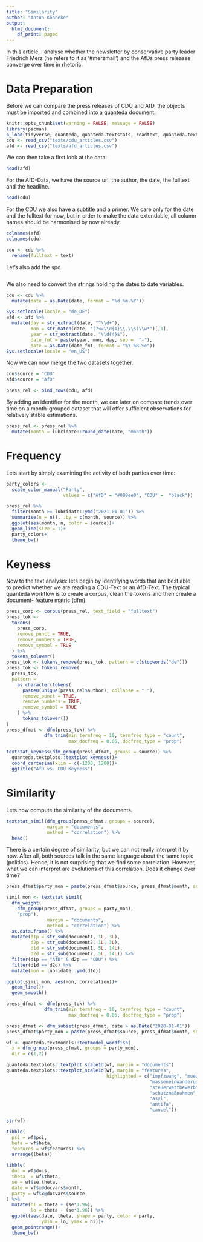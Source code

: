 ```yaml
---
title: "Similarity"
author: "Anton Könneke"
output:
  html_document:
    df_print: paged
---
```


In this article, I analyse whether the newsletter by conservative party leader 
Friedrich Merz (he refers to it as '#merzmail') and the AfDs press releases converge 
over time in rhetoric.

# Data Preparation
Before we can compare the press releases of CDU and AfD, the objects must be 
imported and combined into a quanteda document.

```r
knitr::opts_chunk$set(warning = FALSE, message = FALSE)
library(pacman)
p_load(tidyverse, quanteda, quanteda.textstats, readtext, quanteda.textmodels)
cdu <- read_csv("texts/cdu_articles.csv")
afd <- read_csv("texts/afd_articles.csv")
```

We can then take a first look at the data:
```r
head(afd)
```
For the AfD-Data, we have the source url, the author, the date, the fulltext and 
the headline.

```r
head(cdu)
```
For the CDU we also have a subtitle and a primer. We care only for the date and the fulltext for now, 
but in order to make the data extendable, all column names should be harmonised by now already.


```r
colnames(afd)
colnames(cdu)

cdu <- cdu %>% 
  rename(fulltext = text)
```

Let's also add the spd.
```r

```


We also need to convert the strings holding the dates to date variables.
```r
cdu <- cdu %>% 
  mutate(date = as.Date(date, format = "%d.%m.%Y"))

Sys.setlocale(locale = "de_DE")
afd <- afd %>% 
  mutate(day = str_extract(date, "^\\d+"),
         mon = str_match(date, "(?<=\\d{1}\\.\\s)\\w*")[,1],
         year = str_extract(date, "\\d{4}$"),
         date_fmt = paste(year, mon, day, sep =  "-"),
         date = as.Date(date_fmt, format = "%Y-%B-%e")) 
Sys.setlocale(locale = "en_US")
```


Now we can now merge the two datasets together.
```r
cdu$source = "CDU"
afd$source = "AfD"

press_rel <- bind_rows(cdu, afd)
```

By adding an identifier for the month, we can later on compare trends over time 
on a month-grouped dataset that will offer sufficient observations for relatively 
stable estimations.

```r
press_rel <- press_rel %>% 
  mutate(month = lubridate::round_date(date, "month"))
```

# Frequency
Lets start by simply examining the activity of both parties over time:
```r
party_colors <- 
  scale_color_manual("Party",
                     values = c("AfD" = "#009ee0", "CDU" =  "black"))

press_rel %>% 
  filter(month >= lubridate::ymd("2021-01-01")) %>% 
  summarise(n = n(), .by = c(month, source)) %>% 
  ggplot(aes(month, n, color = source))+
  geom_line(size = 1)+
  party_colors+
  theme_bw()
```

# Keyness
Now to the text analysis: lets begin by identifying words that are best able to
predict whether we are reading a CDU-Text or an AfD-Text. The typical quanteda
workflow is to create a corpus, clean the tokens and then create a document-
feature matric (dfm).

```r
press_corp <- corpus(press_rel, text_field = "fulltext")
press_tok <-
  tokens(
    press_corp,
    remove_punct = TRUE,
    remove_numbers = TRUE,
    remove_symbol = TRUE
  ) %>% 
  tokens_tolower()
press_tok <- tokens_remove(press_tok, pattern = c(stopwords("de")))
press_tok <- tokens_remove(
  press_tok,
  pattern =
    as.character(tokens(
      paste0(unique(press_rel$author), collapse = " "),
      remove_punct = TRUE,
      remove_numbers = TRUE,
      remove_symbol = TRUE
    ) %>% 
      tokens_tolower())
)
press_dfmat <- dfm(press_tok) %>% 
              dfm_trim(min_termfreq = 10, termfreq_type = "count",
                       max_docfreq = 0.05, docfreq_type = "prop")
```


```r
textstat_keyness(dfm_group(press_dfmat, groups = source)) %>% 
  quanteda.textplots::textplot_keyness()+
  coord_cartesian(xlim = c(-1200, 1200))+
  ggtitle("AfD vs. CDU Keyness")
```

# Similarity
Lets now compute the similarity of the documents.
```r
textstat_simil(dfm_group(press_dfmat, groups = source), 
               margin = "documents", 
               method = "correlation") %>% 
  head()
```
There is a certain degree of similarity, but we can not really interpret it by now.
After all, both sources talk in the same language about the same topic (politics).
Hence, it is not surprising that we find some correlation. However, what we 
can interpret are evolutions of this correlation. Does it change over time?

```r
press_dfmat$party_mon = paste(press_dfmat$source, press_dfmat$month, sep = "_")

simil_mon <- textstat_simil(
  dfm_weight(
    dfm_group(press_dfmat, groups = party_mon),
    "prop"),
               margin = "documents", 
               method = "correlation") %>% 
  as.data.frame() %>% 
  mutate(d1p = str_sub(document1, 1L, 3L),
         d2p = str_sub(document2, 1L, 3L),
         d1d = str_sub(document1, 5L, 14L),
         d2d = str_sub(document2, 5L, 14L)) %>% 
  filter(d1p == "AfD" & d2p == "CDU") %>% 
  filter(d1d == d2d) %>% 
  mutate(mon = lubridate::ymd(d1d))

ggplot(simil_mon, aes(mon, correlation))+
  geom_line()+
  geom_smooth()
```


```r
press_dfmat <- dfm(press_tok) %>% 
              dfm_trim(min_termfreq = 10, termfreq_type = "count",
                       max_docfreq = 0.05, docfreq_type = "prop")

press_dfmat <- dfm_subset(press_dfmat, date > as.Date("2020-01-01"))
press_dfmat$party_mon = paste(press_dfmat$source, press_dfmat$month, sep = "_")

wf <- quanteda.textmodels::textmodel_wordfish(
  x = dfm_group(press_dfmat, groups = party_mon),
  dir = c(1,2))

quanteda.textplots::textplot_scale1d(wf, margin = "documents")
quanteda.textplots::textplot_scale1d(wf, margin = "features",
                                     highlighted = c("impfzwang", "muezzins",
                                                     "masseneinwanderung",
                                                     "steuerwettbewerb",
                                                     "schutzmaßnahmen",
                                                     "asyl",
                                                     "antifa",
                                                     "cancel"))

str(wf)

tibble(
  psi = wf$psi,
  beta = wf$beta,
  features = wf$features) %>% 
  arrange((beta))

tibble(
  doc = wf$docs,
  theta  = wf$theta,
  se = wf$se.theta,
  date = wf$x@docvars$month,
  party = wf$x@docvars$source
) %>% 
  mutate(hi = theta + (se*1.96),
         lo = theta - (se*1.96)) %>% 
  ggplot(aes(date, theta, shape = party, color = party,
             ymin = lo, ymax = hi))+
  geom_pointrange()+
  theme_bw()
```

